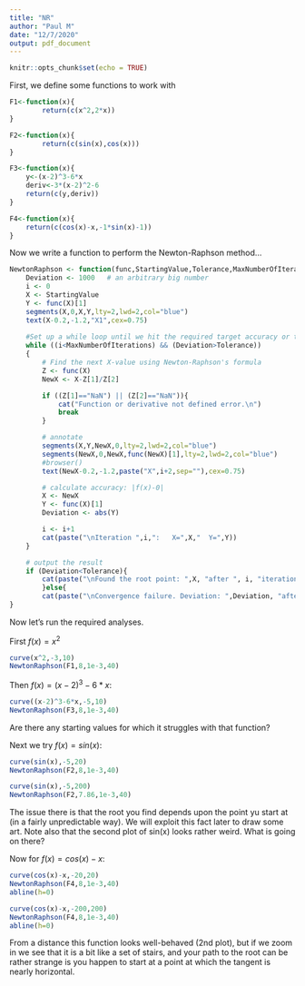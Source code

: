 ```yaml
---
title: "NR"
author: "Paul M"
date: "12/7/2020"
output: pdf_document
---
```


```r
knitr::opts_chunk$set(echo = TRUE)
```

First, we define some functions to work with
```r
F1<-function(x){
		return(c(x^2,2*x))
}

F2<-function(x){
		return(c(sin(x),cos(x)))
}

F3<-function(x){
	y<-(x-2)^3-6*x
	deriv<-3*(x-2)^2-6
	return(c(y,deriv))
}

F4<-function(x){
	return(c(cos(x)-x,-1*sin(x)-1))
}
```

Now we write a function to perform the Newton-Raphson method...
```r
NewtonRaphson <- function(func,StartingValue,Tolerance,MaxNumberOfIterations){
	Deviation <- 1000   # an arbitrary big number
	i <- 0
	X <- StartingValue
	Y <- func(X)[1]    
	segments(X,0,X,Y,lty=2,lwd=2,col="blue")
	text(X-0.2,-1.2,"X1",cex=0.75)
	
	#Set up a while loop until we hit the required target accuracy or the max. number of steps
	while ((i<MaxNumberOfIterations) && (Deviation>Tolerance))
	{
		# Find the next X-value using Newton-Raphson's formula
		Z <- func(X)
		NewX <- X-Z[1]/Z[2]

		if ((Z[1]=="NaN") || (Z[2]=="NaN")){
			cat("Function or derivative not defined error.\n")
			break
		}

		# annotate
		segments(X,Y,NewX,0,lty=2,lwd=2,col="blue")
		segments(NewX,0,NewX,func(NewX)[1],lty=2,lwd=2,col="blue")
		#browser()
		text(NewX-0.2,-1.2,paste("X",i+2,sep=""),cex=0.75)

		# calculate accuracy: |f(x)-0|
		X <- NewX
		Y <- func(X)[1]    
		Deviation <- abs(Y)

		i <- i+1
		cat(paste("\nIteration ",i,":   X=",X,"  Y=",Y))
	}

	# output the result
	if (Deviation<Tolerance){
		cat(paste("\nFound the root point: ",X, "after ", i, "iterations"))
		}else{
		cat(paste("\nConvergence failure. Deviation: ",Deviation, "after ", i, 	"iterations"))}
}
```


Now let's run the required analyses.

First $f(x)=x^2$
```r
curve(x^2,-3,10)
NewtonRaphson(F1,8,1e-3,40)
```

Then $f(x)=(x-2)^3-6*x$:
```r
curve((x-2)^3-6*x,-5,10)
NewtonRaphson(F3,8,1e-3,40)
```

Are there any starting values for which it struggles with that function?

Next we try $f(x)=sin(x)$:
```r
curve(sin(x),-5,20)
NewtonRaphson(F2,8,1e-3,40)

curve(sin(x),-5,200)
NewtonRaphson(F2,7.86,1e-3,40)
```

The issue there is that the root you find depends upon the point yu start at (in a fairly unpredictable way). We will exploit this fact later to draw some art.
Note also that the second plot of sin(x) looks rather weird. What is going on there?


Now for $f(x)=cos(x)-x$:
```r
curve(cos(x)-x,-20,20)
NewtonRaphson(F4,8,1e-3,40)
abline(h=0)

curve(cos(x)-x,-200,200)
NewtonRaphson(F4,8,1e-3,40)
abline(h=0)
```

From a distance this function looks well-behaved (2nd plot), but if we zoom in we see that it is a bit like a set of stairs, and your path to the root can be rather strange is you happen to start at a point at which the tangent is nearly horizontal.
